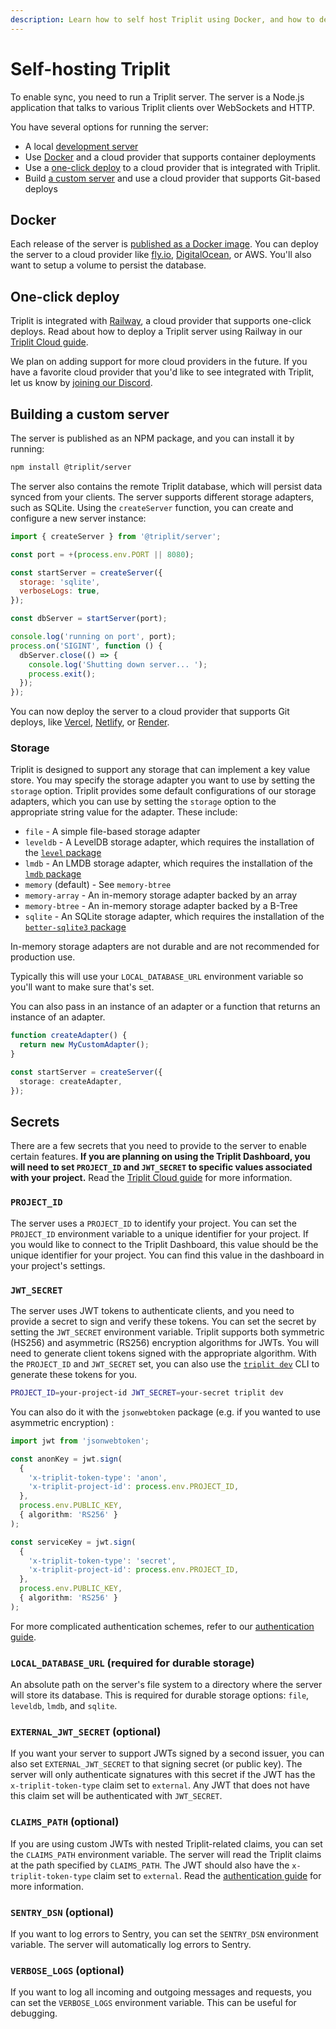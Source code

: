 ```yaml
---
description: Learn how to self host Triplit using Docker, and how to deploy it to a cloud provider with Docker or Git.
---
```



# Self-hosting Triplit

To enable sync, you need to run a Triplit server. The server is a Node.js application that talks to various Triplit clients over WebSockets and HTTP.

You have several options for running the server:

- A local [development server](/local-development)
- Use [Docker](#docker) and a cloud provider that supports container deployments
- Use a [one-click deploy](#one-click-deploy) to a cloud provider that is integrated with Triplit.
- Build [a custom server](#building-a-custom-server) and use a cloud provider that supports Git-based deploys

## Docker

Each release of the server is [published as a Docker image](https://hub.docker.com/r/aspencloud/triplit-server/tags). You can deploy the server to a cloud provider like [fly.io](https://fly.io/docs/languages-and-frameworks/dockerfile/), [DigitalOcean](https://docs.digitalocean.com/products/app-platform/how-to/deploy-from-container-images/), or AWS. You'll also want to setup a volume to persist the database.

## One-click deploy

Triplit is integrated with [Railway](https://railway.app/), a cloud provider that supports one-click deploys. Read about how to deploy a Triplit server using Railway in our [Triplit Cloud guide](/triplit-cloud/self-hosted-deployments).

We plan on adding support for more cloud providers in the future. If you have a favorite cloud provider that you'd like to see integrated with Triplit, let us know by [joining our Discord](https://discord.gg/q89sGWHqQ5).

## Building a custom server

The server is published as an NPM package, and you can install it by running:

```bash copy
npm install @triplit/server
```

The server also contains the remote Triplit database, which will persist data synced from your clients. The server supports different storage adapters, such as SQLite. Using the `createServer` function, you can create and configure a new server instance:

```js filename="run.js" copy
import { createServer } from '@triplit/server';

const port = +(process.env.PORT || 8080);

const startServer = createServer({
  storage: 'sqlite',
  verboseLogs: true,
});

const dbServer = startServer(port);

console.log('running on port', port);
process.on('SIGINT', function () {
  dbServer.close(() => {
    console.log('Shutting down server... ');
    process.exit();
  });
});
```

You can now deploy the server to a cloud provider that supports Git deploys, like [Vercel](https://vercel.com/docs/git), [Netlify](https://docs.netlify.com/configure-builds/get-started/), or [Render](https://docs.render.com/deploys).

### Storage

Triplit is designed to support any storage that can implement a key value store. You may specify the storage adapter you want to use by setting the `storage` option. Triplit provides some default configurations of our storage adapters, which you can use by setting the `storage` option to the appropriate string value for the adapter. These include:

- `file` - A simple file-based storage adapter
- `leveldb` - A LevelDB storage adapter, which requires the installation of the [`level` package](https://github.com/Level/level)
- `lmdb` - An LMDB storage adapter, which requires the installation of the [`lmdb` package](https://github.com/kriszyp/lmdb-js)
- `memory` (default) - See `memory-btree`
- `memory-array` - An in-memory storage adapter backed by an array
- `memory-btree` - An in-memory storage adapter backed by a B-Tree
- `sqlite` - An SQLite storage adapter, which requires the installation of the [`better-sqlite3` package](https://github.com/WiseLibs/better-sqlite3)

<Callout type="warning" emoji="⚠️">
  In-memory storage adapters are not durable and are not recommended for
  production use.
</Callout>

Typically this will use your `LOCAL_DATABASE_URL` environment variable so you'll want to make sure that's set.

You can also pass in an instance of an adapter or a function that returns an instance of an adapter.

```typescript
function createAdapter() {
  return new MyCustomAdapter();
}

const startServer = createServer({
  storage: createAdapter,
});
```

## Secrets

There are a few secrets that you need to provide to the server to enable certain features. **If you are planning on using the Triplit Dashboard, you will need to set `PROJECT_ID` and `JWT_SECRET` to specific values associated with your project.** Read the [Triplit Cloud guide](/triplit-cloud/self-hosted-deployments#configuration) for more information.

### `PROJECT_ID`

The server uses a `PROJECT_ID` to identify your project. You can set the `PROJECT_ID` environment variable to a unique identifier for your project. If you would like to connect to the Triplit Dashboard, this value should be the unique identifier for your project. You can find this value in the dashboard in your project's settings.

### `JWT_SECRET`

The server uses JWT tokens to authenticate clients, and you need to provide a secret to sign and verify these tokens. You can set the secret by setting the `JWT_SECRET` environment variable. Triplit supports both symmetric (HS256) and asymmetric (RS256) encryption algorithms for JWTs. You will need to generate client tokens signed with the appropriate algorithm. With the `PROJECT_ID` and `JWT_SECRET` set, you can also use the [`triplit dev`](/cli/dev) CLI to generate these tokens for you.

```bash copy
PROJECT_ID=your-project-id JWT_SECRET=your-secret triplit dev
```

You can also do it with the `jsonwebtoken` package (e.g. if you wanted to use asymmetric encryption) :

```typescript copy
import jwt from 'jsonwebtoken';

const anonKey = jwt.sign(
  {
    'x-triplit-token-type': 'anon',
    'x-triplit-project-id': process.env.PROJECT_ID,
  },
  process.env.PUBLIC_KEY,
  { algorithm: 'RS256' }
);

const serviceKey = jwt.sign(
  {
    'x-triplit-token-type': 'secret',
    'x-triplit-project-id': process.env.PROJECT_ID,
  },
  process.env.PUBLIC_KEY,
  { algorithm: 'RS256' }
);
```

For more complicated authentication schemes, refer to our [authentication guide](/auth).

### `LOCAL_DATABASE_URL` (required for durable storage)

An absolute path on the server's file system to a directory where the server will store its database. This is required for durable storage options: `file`, `leveldb`, `lmdb`, and `sqlite`.

### `EXTERNAL_JWT_SECRET` (optional)

If you want your server to support JWTs signed by a second issuer, you can also set `EXTERNAL_JWT_SECRET` to that signing secret (or public key). The server will only authenticate signatures with this secret if the JWT has the `x-triplit-token-type` claim set to `external`. Any JWT that does not have this claim set will be authenticated with `JWT_SECRET`.

### `CLAIMS_PATH` (optional)

If you are using custom JWTs with nested Triplit-related claims, you can set the `CLAIMS_PATH` environment variable. The server will read the Triplit claims at the path specified by `CLAIMS_PATH`. The JWT should also have the `x-triplit-token-type` claim set to `external`. Read the [authentication guide](/auth) for more information.

### `SENTRY_DSN` (optional)

If you want to log errors to Sentry, you can set the `SENTRY_DSN` environment variable. The server will automatically log errors to Sentry.

### `VERBOSE_LOGS` (optional)

If you want to log all incoming and outgoing messages and requests, you can set the `VERBOSE_LOGS` environment variable. This can be useful for debugging.
